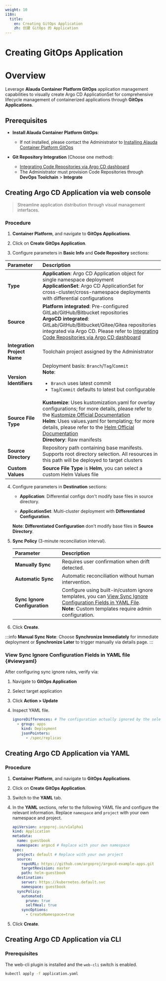 ```yaml
---
weight: 10
i18n:
  title:
    en: Creating GitOps Application
    zh: 创建 GitOps 的 Application
---
```


# Creating GitOps Application

# Overview

Leverage **Alauda Container Platform GitOps** application management capabilities to visually create Argo CD ApplicationSet for comprehensive lifecycle management of containerized applications through **GitOps Applications**.

## Prerequisites

- **Install Alauda Container Platform GitOps**:
  - If not installed, please contact the Administrator to [Installing Alauda Container Platform GitOps](/gitops/install_gitops/install_gitops_plugin.mdx)

- **Git Repository Integration** (Choose one method):
  - [Integrating Code Repositories via Argo CD dashboard](../../how_to/argocd_git.mdx)
  - The Administrator must provision Code Repositories through **DevOps Toolchain** > **Integrate**

## Creating Argo CD Application via web console

> Streamline application distribution through visual management interfaces.

### Procedure

1. **Container Platform**, and navigate to **GitOps Applications**.

2. Click on **Create GitOps Application**.

3. Configure parameters in **Basic Info** and **Code Repository** sections:

| **Parameter**                | **Description**                                                                                                                                                                                                                                                                                                                                                                                          |
| :--------------------------- | :------------------------------------------------------------------------------------------------------------------------------------------------------------------------------------------------------------------------------------------------------------------------------------------------------------------------------------------------------------------------------------------------------- |
| **Type**                     | **Application**: Argo CD Application object for single namespace deployment <br/> **ApplicationSet**: Argo CD ApplicationSet for cross-cluster/cross-namespace deployments with differential configurations                                                                                                                                                                                              |
| **Source**                   | **Platform integrated**: Pre-configured GitLab/GitHub/Bitbucket repositories <br/> **ArgoCD integrated**: GitLab/GitHub/Bitbucket/Gitee/Gitea repositories integrated via Argo CD. Please refer to [Integrating Code Repositories via Argo CD dashboard](../../how_to/argocd_git.mdx)                                                                                                                    |
| **Integration Project Name** | Toolchain project assigned by the Administrator                                                                                                                                                                                                                                                                                                                                                          |
| **Version Identifiers**      | Deployment basis: `Branch`/`Tag`/`Commit`<br/>**Note**:<ul><li>`Branch` uses latest commit<br/></li><li>`Tag`/`Commit` defaults to latest but configurable</li></ul>                                                                                                                                                                                                                                     |
| **Source File Type**         | **Kustomize**: Uses kustomization.yaml for overlay configurations; for more details, please refer to the [Kustomize Official Documentation](https://kubectl.docs.kubernetes.io/guides/) <br />**Helm**: Uses values.yaml for templating; for more details, please refer to the [Helm Official Documentation](https://helm.sh/docs/chart_template_guide/values_files/) <br />**Directory**: Raw manifests |
| **Source Directory**         | Repository path containing base manifests. Supports root directory selection. All resources in this path will be deployed to target clusters                                                                                                                                                                                                                                                             |
| **Custom Values**            | **Source File Type** is **Helm**, you can select a custom Helm Values file                                                                                                                                                                                                                                                                                                                               |

4. Configure parameters in **Destination** sections:
   - **Application**: Differential configs don't modify base files in source directory.

   - **ApplicationSet**: Multi-cluster deployment with **Differentiated Configuration**.

   **Note**: **Differentiated Configuration** don't modify base files in **Source Directory**.

5. **Sync Policy** (3-minute reconciliation interval).

   | **Parameter**                 | **Description**                                                                                                                                                                         |
   | :---------------------------- | :-------------------------------------------------------------------------------------------------------------------------------------------------------------------------------------- |
   | **Manually Sync**             | Requires user confirmation when drift detected.                                                                                                                                         |
   | **Automatic Sync**            | Automatic reconciliation without human intervention.                                                                                                                                    |
   | **Sync Ignore Configuration** | Configure using built-in/custom ignore templates, you can [View Sync Ignore Configuration Fields in YAML File](#viewyaml).<br/> **Note**: Custom templates require admin configuration. |

6. Click **Create**.

:::info
**Manual Sync Note**: Choose **Synchronize Immediately** for immediate deployment or **Synchronize Later** to trigger manually via details page.
:::

### View Sync Ignore Configuration Fields in YAML file \{#viewyaml}

After configuring sync ignore rules, verify via:

1. Navigate to **GitOps Application**

2. Select target application

3. Click **Action > Update**

4. Inspect YAML file.

   ```yaml
   ignoreDifferences: # The configuration actually ignored by the selected custom synchronization ignore configuration template
     - group: apps
       kind: Deployment
       jsonPointers:
         - /spec/replicas
   ```

## Creating Argo CD Application via YAML

### Procedure

1. **Container Platform**, and navigate to **GitOps Applications**.

2. Click on **Create GitOps Application**.

3. Switch to the **YAML** tab.

4. In the **YAML** sections, refer to the following YAML file and configure the relevant information. Replace `namespace` and `project` with your own namespace and project.

   ```yaml
   apiVersion: argoproj.io/v1alpha1
   kind: Application
   metadata:
     name: guestbook
     namespace: argocd # Replace with your own namespace
   spec:
     project: default # Replace with your own project
     source:
       repoURL: https://github.com/argoproj/argocd-example-apps.git
       targetRevision: master
       path: helm-guestbook
     destination:
       server: https://kubernetes.default.svc
       namespace: guestbook
     syncPolicy:
       automated:
         prune: true
         selfHeal: true
       syncOptions:
         - CreateNamespace=true
   ```

5. Click **Create**.

## Creating Argo CD Application via CLI

### Prerequisites

The web-cli plugin is installed and the `web-cli` switch is enabled.

```bash
kubectl apply -f application.yaml
```
